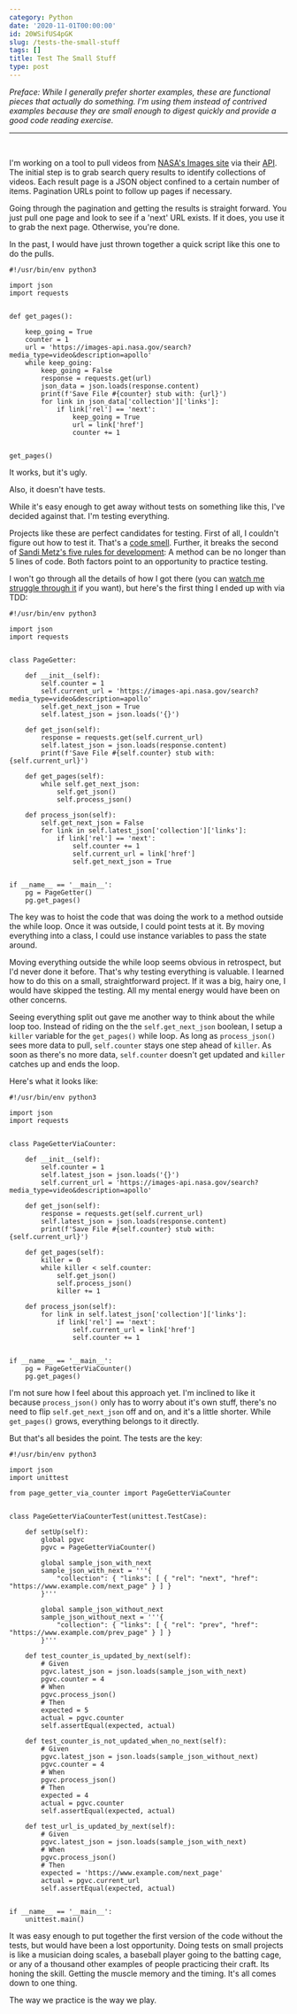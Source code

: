 ```yaml
---
category: Python
date: '2020-11-01T00:00:00'
id: 20WSifUS4pGK
slug: /tests-the-small-stuff
tags: []
title: Test The Small Stuff
type: post
---
```


_Preface: While I generally prefer shorter examples, these are functional pieces that actually do something. I'm using them instead of contrived examples because they are small enough to digest quickly and provide a good code reading exercise._

---


<br />

I'm working on a tool to pull videos from [NASA's Images site](https://images.nasa.gov) via their [API](https://images.nasa.gov/docs/images.nasa.gov_api_docs.pdf). The initial step is to grab search query results to identify collections of videos. Each result page is a JSON object confined to a certain number of items. Pagination URLs point to follow up pages if necessary.

Going through the pagination and getting the results is straight forward. You just pull one page and look to see if a 'next' URL exists. If it does, you use it to grab the next page. Otherwise, you're done. 

In the past, I would have just thrown together a quick script like this one to do the pulls. 

```python{numberLines: true}
#!/usr/bin/env python3

import json
import requests


def get_pages():
    
    keep_going = True
    counter = 1
    url = 'https://images-api.nasa.gov/search?media_type=video&description=apollo'
    while keep_going:
        keep_going = False
        response = requests.get(url)
        json_data = json.loads(response.content)
        print(f'Save File #{counter} stub with: {url}')
        for link in json_data['collection']['links']:
            if link['rel'] == 'next':
                keep_going = True
                url = link['href']
                counter += 1


get_pages()
```

It works, but it's ugly. 

Also, it doesn't have tests. 

While it's easy enough to get away without tests on something like this, I've decided against that. I'm testing everything. 

Projects like these are perfect candidates for testing. First of all, I couldn't figure out how to test it. That's a [code smell](https://en.wikipedia.org/wiki/Code_smell). Further, it breaks the second of [Sandi Metz's five rules for development](https://gist.github.com/sdball/4567190): A method can be no longer than 5 lines of code. Both factors point to an opportunity to practice testing.

I won't go through all the details of how I got there (you can [watch me struggle through it](/stream-notes-2020-10-31/) if you want), but here's the first thing I ended up with via TDD:

```python{numberLines: true}
#!/usr/bin/env python3

import json
import requests


class PageGetter:

    def __init__(self):
        self.counter = 1
        self.current_url = 'https://images-api.nasa.gov/search?media_type=video&description=apollo'
        self.get_next_json = True
        self.latest_json = json.loads('{}')

    def get_json(self):
        response = requests.get(self.current_url)
        self.latest_json = json.loads(response.content)
        print(f'Save File #{self.counter} stub with: {self.current_url}')

    def get_pages(self):
        while self.get_next_json:
            self.get_json()
            self.process_json()

    def process_json(self):
        self.get_next_json = False
        for link in self.latest_json['collection']['links']:
            if link['rel'] == 'next':
                self.counter += 1
                self.current_url = link['href']
                self.get_next_json = True


if __name__ == '__main__':
    pg = PageGetter()
    pg.get_pages()
```

The key was to hoist the code that was doing the work to a method outside the while loop. Once it was outside, I could point tests at it. By moving everything into a class, I could use instance variables to pass the state around. 

Moving everything outside the while loop seems obvious in retrospect, but I'd never done it before. That's why testing everything is valuable. I learned how to do this on a small, straightforward project. If it was a big, hairy one, I would have skipped the testing. All my mental energy would have been on other concerns. 

Seeing everything split out gave me another way to think about the while loop too. Instead of riding on the the `self.get_next_json` boolean, I setup a `killer` variable for the `get_pages()` while loop. As long as `process_json()` sees more data to pull, `self.counter` stays one step ahead of `killer`. As soon as there's no more data, `self.counter` doesn't get updated and `killer` catches up and ends the loop. 

Here's what it looks like:

```python{numberLines: true}
#!/usr/bin/env python3

import json
import requests


class PageGetterViaCounter:

    def __init__(self):
        self.counter = 1
        self.latest_json = json.loads('{}')
        self.current_url = 'https://images-api.nasa.gov/search?media_type=video&description=apollo'

    def get_json(self):
        response = requests.get(self.current_url)
        self.latest_json = json.loads(response.content)
        print(f'Save File #{self.counter} stub with: {self.current_url}')

    def get_pages(self):
        killer = 0
        while killer < self.counter:
            self.get_json()
            self.process_json()
            killer += 1

    def process_json(self):
        for link in self.latest_json['collection']['links']:
            if link['rel'] == 'next':
                self.current_url = link['href']
                self.counter += 1


if __name__ == '__main__':
    pg = PageGetterViaCounter()
    pg.get_pages()
```




I'm not sure how I feel about this approach yet. I'm inclined to like it because `process_json()` only has to worry about it's own stuff, there's no need to flip `self.get_next_json` off and on, and it's a little shorter. While `get_pages()` grows, everything belongs to it directly. 

But that's all besides the point. The tests are the key:

```python{numberLines: true}
#!/usr/bin/env python3

import json
import unittest

from page_getter_via_counter import PageGetterViaCounter


class PageGetterViaCounterTest(unittest.TestCase):

    def setUp(self):
        global pgvc
        pgvc = PageGetterViaCounter()

        global sample_json_with_next
        sample_json_with_next = '''{
            "collection": { "links": [ { "rel": "next", "href": "https://www.example.com/next_page" } ] }
        }'''

        global sample_json_without_next
        sample_json_without_next = '''{
            "collection": { "links": [ { "rel": "prev", "href": "https://www.example.com/prev_page" } ] }
        }'''

    def test_counter_is_updated_by_next(self):
        # Given
        pgvc.latest_json = json.loads(sample_json_with_next)
        pgvc.counter = 4
        # When
        pgvc.process_json()
        # Then
        expected = 5
        actual = pgvc.counter
        self.assertEqual(expected, actual)

    def test_counter_is_not_updated_when_no_next(self):
        # Given
        pgvc.latest_json = json.loads(sample_json_without_next)
        pgvc.counter = 4
        # When
        pgvc.process_json()
        # Then
        expected = 4
        actual = pgvc.counter
        self.assertEqual(expected, actual)

    def test_url_is_updated_by_next(self):
        # Given
        pgvc.latest_json = json.loads(sample_json_with_next)
        # When
        pgvc.process_json()
        # Then
        expected = 'https://www.example.com/next_page'
        actual = pgvc.current_url
        self.assertEqual(expected, actual)


if __name__ == '__main__':
    unittest.main()
```

It was easy enough to put together the first version of the code without the tests, but would have been a lost opportunity. Doing tests on small projects is like a musician doing scales, a baseball player going to the batting cage, or any of a thousand other examples of people practicing their craft. Its honing the skill. Getting the muscle memory and the timing. It's all comes down to one thing.

The way we practice is the way we play.